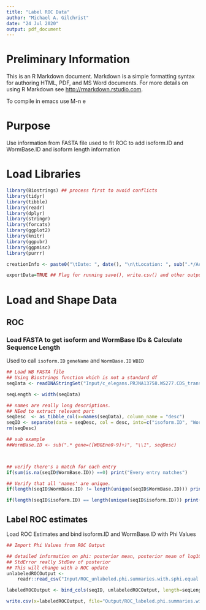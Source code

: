 ```yaml
---
title: "Label ROC Data"
author: "Michael A. Gilchrist"
date: "24 Jul 2020"
output: pdf_document
---
```


# Preliminary Information
This is an R Markdown document. Markdown is a simple formatting syntax for authoring HTML, PDF, and MS Word documents. For more details on using R Markdown see <http://rmarkdown.rstudio.com>.

To compile in emacs use M-n e 


# Purpose
Use information from FASTA file used to fit ROC to add isoform.ID and WormBase.ID and isoform length information

# Load Libraries
```r
library(Biostrings) ## process first to avoid conflicts
library(tidyr)
library(tibble)
library(readr)
library(dplyr)
library(stringr)
library(forcats)
library(ggplot2)
library(knitr)
library(ggpubr)
library(ggpmisc)
library(purrr)

creationInfo <- paste0("\tDate: ", date(), "\n\tLocation: ", sub(".*/AcrossTissue", "AcrossTissue", getwd()))

exportData=TRUE ## Flag for running save(), write.csv() and other output commands
```

# Load and Shape Data

## ROC 

### Load FASTA to get isoform and WormBase IDs & Calculate Sequence Length
Used to call `isoform.ID` `geneName` and `WormBase.ID` `WBID`

```r
## Load WB FASTA file
## Using Biostrings function which is not a standard df
seqData <- readDNAStringSet("Input/c_elegans.PRJNA13758.WS277.CDS_transcripts.fa")

seqLength <- width(seqData)

## names are really long descriptions.
## NEed to extract relevant part
seqDesc  <- as_tibble_col(x=names(seqData), column_name = "desc")
seqID <- separate(data = seqDesc, col = desc, into=c("isoform.ID", "WormBase.ID"), sep=" gene=", remove=TRUE) 
rm(seqDesc)

## sub example
##WormBase.ID <- sub(".* gene=([WBGEne0-9]+)", "\\1", seqDesc)



## verify there's a match for each entry
if(sum(is.na(seqID$WormBase.ID)) ==0) print("Every entry matches")

## Verify that all 'names' are unique.
if(length(seqID$WormBase.ID) != length(unique(seqID$WormBase.ID))) print("Some WormBase IDs appear twice due to isoforms")

if(length(seqID$isoform.ID) == length(unique(seqID$isoform.ID))) print("Every isoform.ID is unique as expected.")

```

## Label ROC estimates
Load ROC Estimates and bind isoform.ID and WormBase.ID with Phi Values
```r
## Import Phi Values from ROC Output

## detailed information on phi: posterior mean, posterior mean of log10(phi), etc
## StdError really StdDev of posterior
## This will change with a ROC update
unlabeledROCOutput <-
    readr::read_csv("Input/ROC_unlabeled.phi.summaries.with.sphi.equal.2.8.csv") 

labeledROCOutput <- bind_cols(seqID, unlabeledROCOutput, length=seqLength) 

write.csv(x=labeledROCOutput, file="Output/ROC_labeled.phi.summaries.with.sphi.equal.2.8.csv", quote=FALSE, row.names=FALSE) 
```

